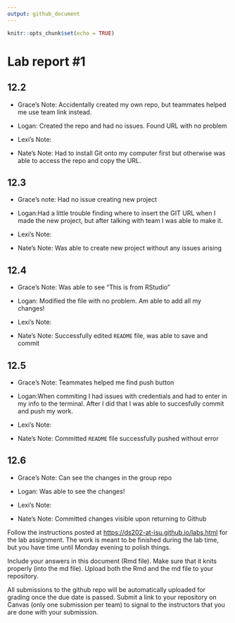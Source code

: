 ```yaml
---
output: github_document
---
```


<!-- README.md is generated from README.Rmd. Please edit the README.Rmd file -->

```r
knitr::opts_chunk$set(echo = TRUE)
```

# Lab report #1

## 12.2

-   Grace's Note: Accidentally created my own repo, but teammates helped me use team link instead.

-   Logan: Created the repo and had no issues. Found URL with no problem

-   Lexi's Note:

-   Nate's Note: Had to install Git onto my computer first but otherwise was able to access the repo and copy the URL.

## 12.3

-   Grace's note: Had no issue creating new project

-   Logan:Had a little trouble finding where to insert the GIT URL when I made the new project, but after talking with team I was able to make it.

-   Lexi's Note:

-   Nate's Note: Was able to create new project without any issues arising

## 12.4

-   Grace's Note: Was able to see "This is from RStudio"

-   Logan: Modified the file with no problem. Am able to add all my changes!

-   Lexi's Note:

-   Nate's Note: Successfully edited `README` file, was able to save and commit

## 12.5

-   Grace's Note: Teammates helped me find push button

-   Logan:When commiting I had issues with credentials and had to enter in my info to the terminal. After I did that I was able to succesfully commit and push my work.

-   Lexi's Note:

-   Nate's Note: Committed `README` file successfully pushed without error

## 12.6

-   Grace's Note: Can see the changes in the group repo

-   Logan: Was able to see the changes!

-   Lexi's Note:

-   Nate's Note: Committed changes visible upon returning to Github

Follow the instructions posted at <https://ds202-at-isu.github.io/labs.html> for the lab assignment. The work is meant to be finished during the lab time, but you have time until Monday evening to polish things.

Include your answers in this document (Rmd file). Make sure that it knits properly (into the md file). Upload both the Rmd and the md file to your repository.

All submissions to the github repo will be automatically uploaded for grading once the due date is passed. Submit a link to your repository on Canvas (only one submission per team) to signal to the instructors that you are done with your submission.
